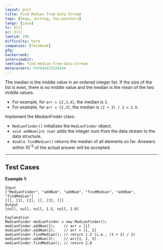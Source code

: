 ```yaml
---
layout: post
title: Find Median from Data Stream
tags: [heap, sorting, two-pointers]
langs: [java]
tc: O(1)
sc: O(1)
leetid: 295
difficulty: hard
companies: [facebook]
gfg: 
hackerrank: 
interviewbit: 
leetcode: find-median-from-data-stream
metacareers: 547645422524434
---
```


The median is the middle value in an ordered integer list. 
If the size of the list is even, there is no middle value and the median is the mean of the two middle values.

- For example, for `arr = [2,3,4]`, the median is `3`.
- For example, for `arr = [2,3]`, the median is `(2 + 3) / 2 = 2.5`.

Implement the MedianFinder class:
- `MedianFinder()` initializes the `MedianFinder` object.
- `void addNum(int num)` adds the integer num from the data stream to the data structure.
- `double findMedian()` returns the median of all elements so far. Answers within 10<sup>-5</sup> of the actual answer will be accepted.

---

## Test Cases

**Example 1:** 
```
Input
["MedianFinder", "addNum", "addNum", "findMedian", "addNum", "findMedian"]
[[], [1], [2], [], [3], []]
Output
[null, null, null, 1.5, null, 2.0]

Explanation
MedianFinder medianFinder = new MedianFinder();
medianFinder.addNum(1);    // arr = [1]
medianFinder.addNum(2);    // arr = [1, 2]
medianFinder.findMedian(); // return 1.5 (i.e., (1 + 2) / 2)
medianFinder.addNum(3);    // arr[1, 2, 3]
medianFinder.findMedian(); // return 2.0
```
